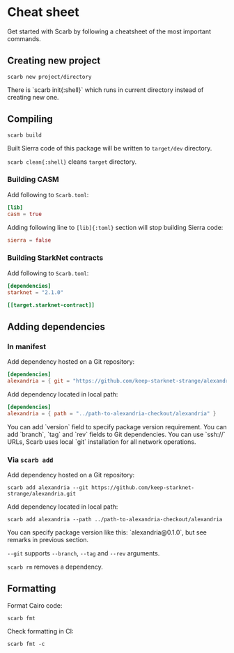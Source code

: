 
# Cheat sheet

Get started with Scarb by following a cheatsheet of the most important commands.

## Creating new project

```shell copy
scarb new project/directory
```

<Callout>
  There is `scarb init{:shell}` which runs in current directory instead of creating new
  one.
</Callout>

## Compiling

```shell copy
scarb build
```

Built Sierra code of this package will be written to `target/dev` directory.

<Callout>`scarb clean{:shell}` cleans `target` directory.</Callout>

### Building CASM

Add following to `Scarb.toml`:

```toml copy
[lib]
casm = true
```

Adding following line to `[lib]{:toml}` section will stop building Sierra code:

```toml copy
sierra = false
```

### Building StarkNet contracts

Add following to `Scarb.toml`:

```toml copy
[dependencies]
starknet = "2.1.0"

[[target.starknet-contract]]
```

## Adding dependencies

### In manifest

Add dependency hosted on a Git repository:

```toml copy
[dependencies]
alexandria = { git = "https://github.com/keep-starknet-strange/alexandria.git" }
```

Add dependency located in local path:

```toml copy
[dependencies]
alexandria = { path = "../path-to-alexandria-checkout/alexandria" }
```

<Callout>
  You can add `version` field to specify package version requirement.
</Callout>

<Callout>
  You can add `branch`, `tag` and `rev` fields to Git dependencies.
</Callout>

<Callout>
  You can use `ssh://` URLs, Scarb uses local `git` installation for all network
  operations.
</Callout>

### Via `scarb add`

Add dependency hosted on a Git repository:

```shell copy
scarb add alexandria --git https://github.com/keep-starknet-strange/alexandria.git
```

Add dependency located in local path:

```shell copy
scarb add alexandria --path ../path-to-alexandria-checkout/alexandria
```

<Callout>
  You can specify package version like this: `alexandria@0.1.0`, but see remarks
  in previous section.
</Callout>

<Callout>`--git` supports `--branch`, `--tag` and `--rev` arguments.</Callout>

<Callout>`scarb rm` removes a dependency.</Callout>

## Formatting

Format Cairo code:

```shell copy
scarb fmt
```

Check formatting in CI:

```shell copy
scarb fmt -c
```

